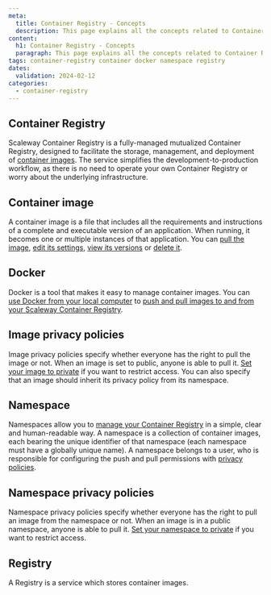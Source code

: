 ```yaml
---
meta:
  title: Container Registry - Concepts
  description: This page explains all the concepts related to Container Registry
content:
  h1: Container Registry - Concepts
  paragraph: This page explains all the concepts related to Container Registry
tags: container-registry container docker namespace registry
dates:
  validation: 2024-02-12
categories:
  - container-registry
---
```


## Container Registry

Scaleway Container Registry is a fully-managed mutualized Container Registry, designed to facilitate the storage, management, and deployment of [container images](#container-image). The service simplifies the development-to-production workflow, as there is no need to operate your own Container Registry or worry about the underlying infrastructure.

## Container image

A container image is a file that includes all the requirements and instructions of a complete and executable version of an application. When running, it becomes one or multiple instances of that application. You can [pull the image](/containers/container-registry/how-to/pull-images/), [edit its settings](/containers/container-registry/how-to/manage-image-privacy-settings/), [view its versions](/containers/container-registry/how-to/display-image-versions/) or [delete it](/containers/container-registry/how-to/delete-image/).

## Docker

Docker is a tool that makes it easy to manage container images. You can [use Docker from your local computer](/containers/container-registry/how-to/connect-docker-cli/) to [push and pull images to and from your Scaleway Container Registry](/containers/container-registry/how-to/push-images/).

## Image privacy policies

Image privacy policies specify whether everyone has the right to pull the image or not. When an image is set to public, anyone is able to pull it. [Set your image to private](/containers/container-registry/how-to/manage-image-privacy-settings/) if you want to restrict access. You can also specify that an image should inherit its privacy policy from its namespace.

## Namespace

Namespaces allow you to [manage your Container Registry](/containers/container-registry/how-to/create-namespace/) in a simple, clear and human-readable way. A namespace is a collection of container images, each bearing the unique identifier of that namespace (each namespace must have a globally unique name). A namespace belongs to a user, who is responsible for configuring the push and pull permissions with [privacy policies](#namespace-privacy-policies).

## Namespace privacy policies

Namespace privacy policies specify whether everyone has the right to pull an image from the namespace or not. When an image is in a public namespace, anyone is able to pull it. [Set your namespace to private](/containers/container-registry/how-to/manage-namespace-privacy-policies/) if you want to restrict access.

## Registry

A Registry is a service which stores container images.
